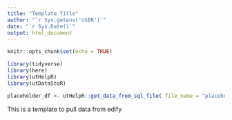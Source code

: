 ```yaml
---
title: "Template Title"
author: "`r Sys.getenv('USER')`"
date: "`r Sys.Date()`"
output: html_document
---
```


```r
knitr::opts_chunk$set(echo = TRUE)
```

```r
library(tidyverse)
library(here)
library(utHelpR)
library(utDataStoR)
```

```r
placeholder_df <- utHelpR::get_data_from_sql_file( file_name = "placeholder.sql", dsn = "edify", context = "project" )
```


This is a template to pull data from edify
